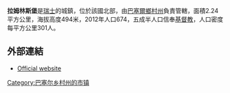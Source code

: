 '''拉姆林斯堡'''是[[瑞士|瑞士]]的城鎮，位於該國北部，由[[巴塞爾鄉村州|巴塞爾鄉村州]]負責管轄，面積2.24平方公里，海拔高度494米，2012年人口674，五成半人口信奉[[基督教|基督教]]，人口密度每平方公里301人。

==外部連結==
* [https://web.archive.org/web/20180314020946/http://ramlinsburg.ch/ Official website] {{de icon}}

{{Switzerland-geo-stub}}
[[Category:巴塞尔乡村州的市镇|Category:巴塞尔乡村州的市镇]]